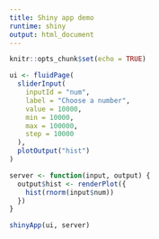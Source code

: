 ```yaml
---
title: Shiny app demo
runtime: shiny
output: html_document
---
```


```r
knitr::opts_chunk$set(echo = TRUE)
```

```r
ui <- fluidPage(
  sliderInput(
    inputId = "num",
    label = "Choose a number",
    value = 10000,
    min = 10000,
    max = 100000,
    step = 10000
  ),
  plotOutput("hist")
)

server <- function(input, output) {
  output$hist <- renderPlot({
    hist(rnorm(input$num))
  })
}

shinyApp(ui, server)
```
